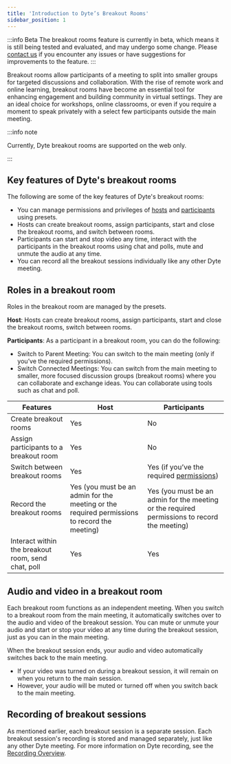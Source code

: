 ```yaml
---
title: 'Introduction to Dyte’s Breakout Rooms'
sidebar_position: 1
---
```


:::info Beta
The breakout rooms feature is currently in beta, which means it is still being tested and evaluated, and may undergo some change. Please [contact us](https://dyte.io/contact) if you encounter any issues or have suggestions for improvements to the feature.
:::

Breakout rooms allow participants of a meeting to split into smaller groups for targeted discussions and collaboration. With the rise of remote work and online learning, breakout rooms have become an essential tool for enhancing engagement and building community in virtual settings. They are an ideal choice for workshops, online classrooms, or even if you require a moment to speak privately with a select few participants outside the main meeting.

:::info note

Currently, Dyte breakout rooms are supported on the web only.

:::

## Key features of Dyte's breakout rooms

The following are some of the key features of Dyte's breakout rooms:

- You can manage permissions and privileges of [hosts](/guides/capabilities/breakoutroom/create-breakout-rooms#hosts) and [participants](/guides/capabilities/breakoutroom/create-breakout-rooms#participants) using presets.
- Hosts can create breakout rooms, assign participants, start and close the breakout rooms, and switch between rooms.
- Participants can start and stop video any time, interact with the participants in the breakout rooms using chat and polls, mute and unmute the audio at any time.
- You can record all the breakout sessions individually like any other Dyte meeting.

## Roles in a breakout room

Roles in the breakout room are managed by the presets.

**Host**: Hosts can create breakout rooms, assign participants, start and close the breakout rooms, switch between rooms.

**Participants**: As a participant in a breakout room, you can do the following:

- Switch to Parent Meeting: You can switch to the main meeting (only if you’ve the required permissions).
- Switch Connected Meetings: You can switch from the main meeting to smaller, more focused discussion groups (breakout rooms) where you can collaborate and exchange ideas. You can collaborate using tools such as chat and poll.

| **Features**                                       | **Host**                                                                                     | **Participants**                                                                                                 |
| -------------------------------------------------- | -------------------------------------------------------------------------------------------- | ---------------------------------------------------------------------------------------------------------------- |
| Create breakout rooms                              | Yes                                                                                          | No                                                                                                               |
| Assign participants to a breakout room             | Yes                                                                                          | No                                                                                                               |
| Switch between breakout rooms                      | Yes                                                                                          | Yes (if you’ve the required [permissions](/guides/capabilities/breakoutroom/create-breakout-rooms#participants)) |
| Record the breakout rooms                          | Yes (you must be an admin for the meeting or the required permissions to record the meeting) | Yes (you must be an admin for the meeting or the required permissions to record the meeting)                     |
| Interact within the breakout room, send chat, poll | Yes                                                                                          | Yes                                                                                                              |

## Audio and video in a breakout room

Each breakout room functions as an independent meeting. When you switch to a breakout room from the main meeting, it automatically switches over to the audio and video of the breakout session. You can mute or unmute your audio and start or stop your video at any time during the breakout session, just as you can in the main meeting.

When the breakout session ends, your audio and video automatically switches back to the main meeting.

- If your video was turned on during a breakout session, it will remain on when you return to the main session.
- However, your audio will be muted or turned off when you switch back to the main meeting.

## Recording of breakout sessions

As mentioned earlier, each breakout session is a separate session. Each breakout session's recording is stored and managed separately, just like any other Dyte meeting. For more information on Dyte recording, see the [Recording Overview](/guides/capabilities/recording/recording-overview).
